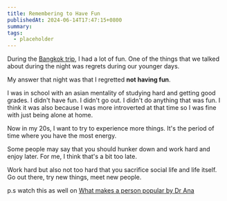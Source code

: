 ```yaml
---
title: Remembering to Have Fun
publishedAt: 2024-06-14T17:47:15+0800
summary:
tags:
  - placeholder
---
```


During the [Bangkok trip](https://weichuntan.com/blog/bangkok-day-1), I had a lot of fun. One of the things that we talked about during the night was regrets during our younger days.

My answer that night was that I regretted **not having fun**.

I was in school with an asian mentality of studying hard and getting good grades. I didn't have fun. I didn't go out. I didn't do anything that was fun. I think it was also because I was more introverted at that time so I was fine with just being alone at home.

Now in my 20s, I want to try to experience more things. It's the period of time where you have the most energy.

Some people may say that you should hunker down and work hard and enjoy later. For me, I think that's a bit too late.

Work hard but also not too hard that you sacrifice social life and life itself. Go out there, try new things, meet new people.

p.s watch this as well on [What makes a person popular by Dr Ana](https://www.youtube.com/watch?v=MPzNesJpthY)
